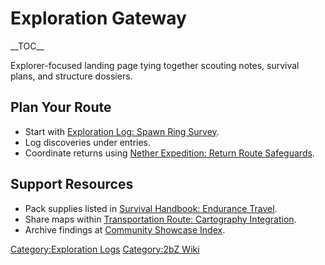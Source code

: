 {{Short description|Explorer-focused landing page tying together scouting notes, survival plans, and structure dossiers}}
= Exploration Gateway =
{{2bZ Navbox}}
__TOC__

Explorer-focused landing page tying together scouting notes, survival plans, and structure
dossiers.

== Plan Your Route ==
* Start with [[Exploration Log: Spawn Ring Survey]].
* Log discoveries under [[Category:Exploration Logs]] entries.
* Coordinate returns using [[Nether Expedition: Return Route Safeguards]].

== Support Resources ==
* Pack supplies listed in [[Survival Handbook: Endurance Travel]].
* Share maps within [[Transportation Route: Cartography Integration]].
* Archive findings at [[Community Showcase Index]].

[[Category:2bZ Wiki]]
